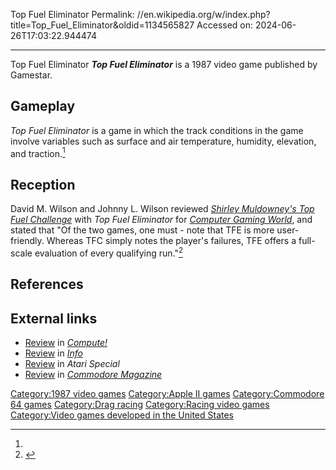 Top Fuel Eliminator
Permalink: //en.wikipedia.org/w/index.php?title=Top_Fuel_Eliminator&oldid=1134565827
Accessed on: 2024-06-26T17:03:22.944474



------
Top Fuel Eliminator
{{Short description|1987 video game}}
{{Infobox video game
| collapsible = 
| state = 
| italic title = 
| title = Top Fuel Eliminator
| image = Top Fuel Eliminator cover.jpg
| alt = 
| caption = 
| developer = Gamestar
| publisher = Gamestar
| series = 
| engine = 
| platforms = [[Apple II]], [[Commodore 64]]
| released = 1987
| genre = 
| modes = 
}}'''''Top Fuel Eliminator''''' is a 1987 video game published by Gamestar.

==Gameplay==
''Top Fuel Eliminator'' is a game in which the track conditions in the game involve variables such as surface and air temperature, humidity, elevation, and traction.<ref name="CGW46"/>

==Reception==
David M. Wilson and Johnny L. Wilson reviewed ''[[Shirley Muldowney's Top Fuel Challenge]]'' with ''Top Fuel Eliminator'' for ''[[Computer Gaming World]]'', and stated that "Of the two games, one must - note that TFE is more user-friendly. Whereas TFC simply notes the player's failures, TFE offers a full-scale evaluation of every qualifying run."<ref name="CGW46">{{cite magazine |last1=Wilson |first1=David M. |last2=Wilson |first2=Johnny L. |title=The Boys of Spring: A Computer Sports Survey |magazine=Computer Gaming World |date=April 1988 |volume=1 |issue=46 |pages=14}}</ref>

==References==
{{reflist}}

==External links==
*[https://archive.org/details/1988-03-compute-magazine/page/n21/mode/2up Review] in ''[[Compute!]]''
*[https://archive.org/details/info-magazine-17/Info_Issue_17_1987_Nov_Dec/page/n19/mode/2up Review] in ''[[.info (magazine)|Info]]''
*[https://archive.org/details/AtariSpecial0588/page/n53/mode/2up Review] in ''Atari Special''
*[https://archive.org/details/17-commodore-magazine/page/n27/mode/2up Review] in ''[[Commodore Magazine]]''

[[Category:1987 video games]]
[[Category:Apple II games]]
[[Category:Commodore 64 games]]
[[Category:Drag racing]]
[[Category:Racing video games]]
[[Category:Video games developed in the United States]]